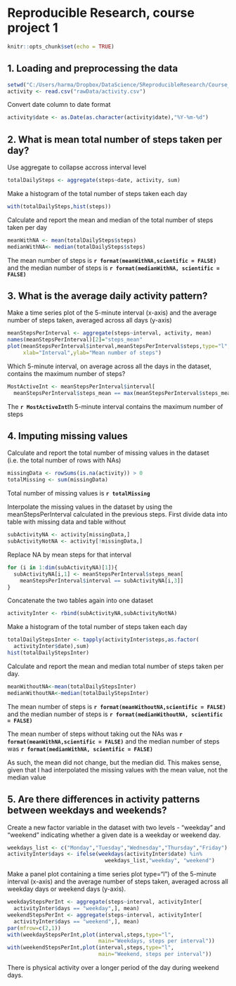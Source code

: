 Reproducible Research, course project 1
=======================================

```r
knitr::opts_chunk$set(echo = TRUE)
```

## 1. Loading and preprocessing the data

```r
setwd("C:/Users/harma/Dropbox/DataScience/5ReproducibleResearch/Course_project_1_RR")
activity <- read.csv("rawData/activity.csv")
```

Convert date column to date format
```r
activity$date <- as.Date(as.character(activity$date),"%Y-%m-%d")
```

## 2. What is mean total number of steps taken per day?

Use aggregate to collapse accross interval level
```r
totalDailySteps <- aggregate(steps~date, activity, sum)
```

Make a histogram of the total number of steps taken each day
```r
with(totalDailySteps,hist(steps))
```

Calculate and report the mean and median of the total number of steps taken per day
```r
meanWithNA <- mean(totalDailySteps$steps)
medianWithNA<- median(totalDailySteps$steps)
```
The mean number of steps is **`r format(meanWithNA,scientific = FALSE)`** 
and the median number of steps is **`r format(medianWithNA, scientific = FALSE)`**

## 3. What is the average daily activity pattern?

Make a time series plot of the 5-minute interval (x-axis) and the average
number of steps taken, averaged across all days (y-axis)
```r
meanStepsPerInterval <- aggregate(steps~interval, activity, mean)
names(meanStepsPerInterval)[2]="steps_mean"
plot(meanStepsPerInterval$interval,meanStepsPerInterval$steps,type="l",
     xlab="Interval",ylab="Mean number of steps")
```

Which 5-minute interval, on average across all the days in the dataset, 
contains the maximum number of steps?
```r
MostActiveInt <- meanStepsPerInterval$interval[
  meanStepsPerInterval$steps_mean == max(meanStepsPerInterval$steps_mean)]
```
The **`r MostActiveInt`**th 5-minute interval contains the maximum number of steps

## 4. Imputing missing values

Calculate and report the total number of missing values in the dataset
(i.e. the total number of rows with NAs)
```r
missingData <- rowSums(is.na(activity)) > 0
totalMissing <- sum(missingData)
```
Total number of missing values is **`r totalMissing`**

Interpolate the missing values in the dataset by using the meanStepsPerInterval
calculated in the previous steps. First divide data into table with 
missing data and table without
```r
subActivityNA <- activity[missingData,]
subActivityNotNA <- activity[!missingData,]
```

Replace NA by mean steps for that interval
```r
for (i in 1:dim(subActivityNA)[1]){
  subActivityNA[i,1] <- meanStepsPerInterval$steps_mean[
    meanStepsPerInterval$interval == subActivityNA[i,3]]
}
```

Concatenate the two tables again into one dataset
```r
activityInter <- rbind(subActivityNA,subActivityNotNA)
```

Make a histogram of the total number of steps taken each day 
```r
totalDailyStepsInter <- tapply(activityInter$steps,as.factor(
  activityInter$date),sum)
hist(totalDailyStepsInter)
```

Calculate and report the mean and median total number of steps taken per day. 
```r
meanWithoutNA<-mean(totalDailyStepsInter)
medianWithoutNA<-median(totalDailyStepsInter)
```
The mean number of steps is **`r format(meanWithoutNA,scientific = FALSE)`** 
and the median number of steps is **`r format(medianWithoutNA, scientific = FALSE)`**

The mean number of steps without taking out the NAs was 
**`r format(meanWithNA,scientific = FALSE)`** 
and the median number of steps was **`r format(medianWithNA, scientific = FALSE)`**

As such, the mean did not change, but the median did. This makes sense, given that I 
had interpolated the missing values with the mean value, not the median value

## 5. Are there differences in activity patterns between weekdays and weekends?
Create a new factor variable in the dataset with two levels - "weekday" and "weekend" 
indicating whether a given date is a weekday or weekend day.
```r
weekdays_list <- c("Monday","Tuesday","Wednesday","Thursday","Friday")
activityInter$days <- ifelse(weekdays(activityInter$date) %in% 
                               weekdays_list,"weekday", "weekend")
```

Make a panel plot containing a time series plot type="l") of the 5-minute
interval (x-axis) and the average number of steps taken, averaged across all weekday days 
or weekend days (y-axis).
```r
weekdayStepsPerInt <- aggregate(steps~interval, activityInter[
  activityInter$days == "weekday",], mean)
weekendStepsPerInt <- aggregate(steps~interval, activityInter[
  activityInter$days == "weekend",], mean)
par(mfrow=c(2,1))
with(weekdayStepsPerInt,plot(interval,steps,type="l",
                             main="Weekdays, steps per interval"))
with(weekendStepsPerInt,plot(interval,steps,type="l",
                             main="Weekend, steps per interval"))
```

There is physical activity over a longer period of the day during weekend days. 